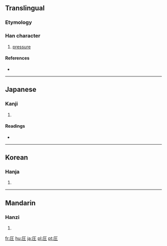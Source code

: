 {{also|壓|压}}
==Translingual==

===Etymology===
{{Han simp|壓|f=厭|t=厂}}

===Han character===
{{Han char|rn=32|rad=土|as=02|sn=5|four=|canj=一土 (MG), X一土 (XMG)|ids=⿸[[厂]][[土]]}}

# [[pressure]]

====References====
* {{Han ref|kx=0223.091|dkj=04879|hdz=10068.071|uh=5727|ud=22311}}

----

==Japanese==

===Kanji===
{{ja-kanji|grade=5|rs=土02}}

# {{defn|Japanese}}

====Readings====
* {{ja-readings|on=[[あつ]] (atsu)|kun=[[おさえる]] (osaeru)}}

----

==Korean==

===Hanja===
{{ko-hanja|hangeul=압|rv=ap|mr=ap}}

# {{defn|Korean}}

----

==Mandarin==

===Hanzi===
{{cmn-hanzi|pin=[[yā]] ([[ya1]])|wg=ya<sup>1</sup>}}

# {{defn|Mandarin}}

[[fr:圧]]
[[hu:圧]]
[[ja:圧]]
[[pl:圧]]
[[pt:圧]]